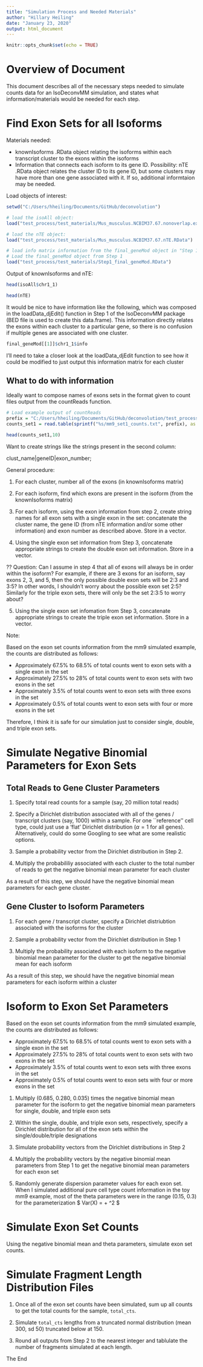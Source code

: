 ```yaml
---
title: "Simulation Process and Needed Materials"
author: "Hillary Heiling"
date: "January 23, 2020"
output: html_document
---
```


```r
knitr::opts_chunk$set(echo = TRUE)
```

# Overview of Document

This document describes all of the necessary steps needed to simulate counts data for an IsoDeconvMM simulation, and states what information/materials would be needed for each step.

# Find Exon Sets for all Isoforms

Materials needed:

* knownIsoforms .RData object relating the isoforms within each transcript cluster to the exons within the isoforms
* Information that connects each isoform to its gene ID. Possibility: nTE .RData object relates the cluster ID to its gene ID, but some clusters may have more than one gene associated with it. If so, additional informtaion may be needed.

Load objects of interest:

```r
setwd("C:/Users/hheiling/Documents/GitHub/deconvolution")

# load the isoAll object:
load("test_process/test_materials/Mus_musculus.NCBIM37.67.nonoverlap.exon.knownIsoforms.RData")

# load the nTE object:
load("test_process/test_materials/Mus_musculus.NCBIM37.67.nTE.RData")

# load info matrix information from the final_geneMod object in "Step 1" output from IsoDeconvMM procedure
# Load the final_geneMod object from Step 1
load("test_process/test_materials/Step1_final_geneMod.RData")

```

Output of knownIsoforms and nTE:

```r
head(isoAll$chr1_1)

head(nTE)
```

It would be nice to have information like the following, which was composed in the loadData_djEdit() function in Step 1 of the IsoDeconvMM package (BED file is used to create this data.frame). This information directly relates the exons within each cluster to a particular gene, so there is no confusion if multiple genes are associated with one cluster.

```r
final_geneMod[[1]]$chr1_1$info
```

I'll need to take a closer look at the loadData_djEdit function to see how it could be modified to just output this information matrix for each cluster

## What to do with information

Ideally want to compose names of exons sets in the format given to count files output from the countReads function.

```r
# Load example output of countReads 
prefix = "C:/Users/hheiling/Documents/GitHub/deconvolution/test_process/test_materials"
counts_set1 = read.table(sprintf("%s/mm9_set1_counts.txt", prefix), as.is = T)

head(counts_set1,10)
```

Want to create strings like the strings present in the second column:

clust_name|geneID|exon_number;

General procedure:

1. For each cluster, number all of the exons (in knownIsoforms matrix)

2. For each isoform, find which exons are present in the isoform (from the knownIsoforms matrix)

3. For each isoform, using the exon information from step 2, create string names for all exon sets with a single exon in the set: concatenate the cluster name, the gene ID (from nTE information and/or some other information) and exon number as described above. Store in a vector.

4. Using the single exon set information from Step 3, concatenate appropriate strings to create the double exon set information. Store in a vector.

?? Question: Can I assume in step 4 that all of exons will always be in order within the isoform? For example, if there are 3 exons for an isoform, say exons 2, 3, and 5, then the only possible double exon sets will be 2:3 and 3:5? In other words, I shouldn't worry about the possible exon set 2:5? Similarly for the triple exon sets, there will only be the set 2:3:5 to worry about?

5. Using the single exon set infomation from Step 3, concatenate appropriate strings to create the triple exon set information. Store in a vector.

Note:

Based on the exon set counts information from the mm9 simulated example, the counts are distributed as follows:

* Approximately 67.5% to 68.5% of total counts went to exon sets with a single exon in the set
* Approximately 27.5% to 28% of total counts went to exon sets with two exons in the set
* Approximately 3.5% of total counts went to exon sets with three exons in the set
* Approximately 0.5% of total counts went to exon sets with four or more exons in the set

Therefore, I think it is safe for our simulation just to consider single, double, and triple exon sets. 

# Simulate Negative Binomial Parameters for Exon Sets

## Total Reads to Gene Cluster Parameters

1. Specify total read counts for a sample (say, 20 million total reads)

2. Specify a Dirichlet distribution associated with all of the genes / transcript clusters (say, 1000) within a sample. For one ``reference'' cell type, could just use a 'flat' Dirichlet distribution ($\alpha = 1$ for all genes). Alternatively, could do some Googling to see what are some realistic options.

3. Sample a probability vector from the Dirichlet distribution in Step 2. 

4. Multiply the probabililiy associated with each cluster to the total number of reads to get the negative binomial mean parameter for each cluster

As a result of this step, we should have the negative binomial mean parameters for each gene cluster.

## Gene Cluster to Isoform Parameters

1. For each gene / transcript cluster, specify a Dirichlet distriubtion associated with the isoforms for the cluster

2. Sample a probability vector from the Dirichlet distribution in Step 1

3. Multiply the probability associated with each isoform to the negative binomial mean parameter for the cluster to get the negative binomial mean for each isoform

As a result of this step, we should have the negative binomial mean parameters for each isoform within a cluster

# Isoform to Exon Set Parameters

Based on the exon set counts information from the mm9 simulated example, the counts are distributed as follows:

* Approximately 67.5% to 68.5% of total counts went to exon sets with a single exon in the set
* Approximately 27.5% to 28% of total counts went to exon sets with two exons in the set
* Approximately 3.5% of total counts went to exon sets with three exons in the set
* Approximately 0.5% of total counts went to exon sets with four or more exons in the set

1. Multiply (0.685, 0.280, 0.035) times the negative binomial mean parameter for the isoform to get the negative binomial mean parameters for single, double, and triple exon sets

2. Within the single, double, and triple exon sets, respectively, specify a Dirichlet distribution for all of the exon sets within the single/double/triple designations

3. Simulate probability vectors from the Dirichlet distributions in Step 2

4. Multiply the probability vectors by the negative binomial mean parameters from Step 1 to get the negative binomial mean parameters for each exon set

5. Randomly generate dispersion parameter values for each exon set. When I simulated additional pure cell type count information in the toy mm9 example, most of the theta parameters were in the range (0.15, 0.3) for the parameterization $ Var(X) = \mu + \frac{1}{\theta}\mu^2 $

# Simulate Exon Set Counts

Using the negative binomial mean and theta parameters, simulate exon set counts.

# Simulate Fragment Length Distribution Files

1. Once all of the exon set counts have been simulated, sum up all counts to get the total counts for the sample, `total_cts`. 

2. Simulate `total_cts` lengths from a truncated normal distribution (mean 300, sd 50) truncated below at 150. 

3. Round all outputs from Step 2 to the nearest integer and tablulate the number of fragments simulated at each length. 

The End